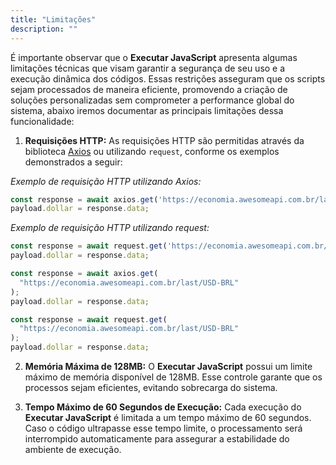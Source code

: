 ```yaml
---
title: "Limitações"
description: ""
---
```


É importante observar que o **Executar JavaScript** apresenta algumas limitações técnicas que visam garantir a segurança de seu uso e a execução dinâmica dos códigos. Essas restrições asseguram que os scripts sejam processados de maneira eficiente, promovendo a criação de soluções personalizadas sem comprometer a performance global do sistema, abaixo iremos documentar as principais limitações dessa funcionalidade:

1. **Requisições HTTP:** As requisições HTTP são permitidas através da biblioteca [Axios](https://axios-http.com) ou utilizando `request`, conforme os exemplos demonstrados a seguir:

_Exemplo de requisição HTTP utilizando Axios:_

```JavaScript
const response = await axios.get('https://economia.awesomeapi.com.br/last/USD-BRL');
payload.dollar = response.data;
```

_Exemplo de requisição HTTP utilizando request:_

```JavaScript
const response = await request.get('https://economia.awesomeapi.com.br/last/USD-BRL');
payload.dollar = response.data;
```

<RequestExample>

```javascript Exemplo de requisição HTTP utilizando Axios
const response = await axios.get(
  "https://economia.awesomeapi.com.br/last/USD-BRL"
);
payload.dollar = response.data;
```

</RequestExample>

<ResponseExample>

```javascript Exemplo de requisição HTTP utilizando request
const response = await request.get(
  "https://economia.awesomeapi.com.br/last/USD-BRL"
);
payload.dollar = response.data;
```

</ResponseExample>

2. **Memória Máxima de 128MB:** O **Executar JavaScript** possui um limite máximo de memória disponível de 128MB. Esse controle garante que os processos sejam eficientes, evitando sobrecarga do sistema.

3. **Tempo Máximo de 60 Segundos de Execução:** Cada execução do **Executar JavaScript** é limitada a um tempo máximo de 60 segundos. Caso o código ultrapasse esse tempo limite, o processamento será interrompido automaticamente para assegurar a estabilidade do ambiente de execução.
